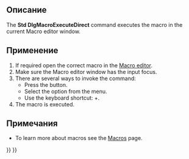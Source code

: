 <languages/>

{{Docnav/ru
|[[Std_DlgMacroExecute/ru|Команда "Макросы..."]]
|[[Std_MacroAttachDebugger/ru|Команда "Прикрепить к удалённому отладчику..."]]
|[[Std_Macro_Menu/ru|Меню "Макросы"]]
|IconL=Std_DlgMacroExecute.svg
|IconR=
|IconC=Freecad.svg
}}

{{GuiCommand
|Name/ru=Выполнить макрос
|MenuLocation=Макросы → Выполнить макрос
|Workbenches=Все
|Shortcut={{KEY|Ctrl}}+{{KEY|F6}}
|SeeAlso=[[Std_DlgMacroExecute/ru|Макросы...]]
}}

<span id="Description"></span>
==Описание==

The '''Std DlgMacroExecuteDirect''' command executes the macro in the current Macro editor window.

<span id="Usage"></span>
==Применение==

# If required open the correct macro in the [[Std_DlgMacroExecute|Macro editor]].
# Make sure the Macro editor window has the input focus.
# There are several ways to invoke the command:
#* Press the {{Button|[[Image:Std_DlgMacroExecuteDirect.svg|16px]] [[Std_DlgMacroExecuteDirect|Execute macro]]}} button.
#* Select the {{MenuCommand|Macro → [[Image:Std_DlgMacroExecuteDirect.svg|16px]] Execute macro}} option from the menu.
#* Use the keyboard shortcut: {{KEY|Ctrl}}+{{KEY|F6}}.
# The macro is executed.

<span id="Notes"></span>
==Примечания==

* To learn more about macros see the [[Macros|Macros]] page.


{{Docnav/ru
|[[Std_DlgMacroExecute/ru|Команда "Макросы..."]]
|[[Std_MacroAttachDebugger/ru|Команда "Прикрепить к удалённому отладчику..."]]
|[[Std_Macro_Menu/ru|Меню "Макросы"]]
|IconL=Std_DlgMacroExecute.svg
|IconR=
|IconC=Freecad.svg
}}

{{Std_Base_navi{{#translation:}}}}
{{Userdocnavi{{#translation:}}}}